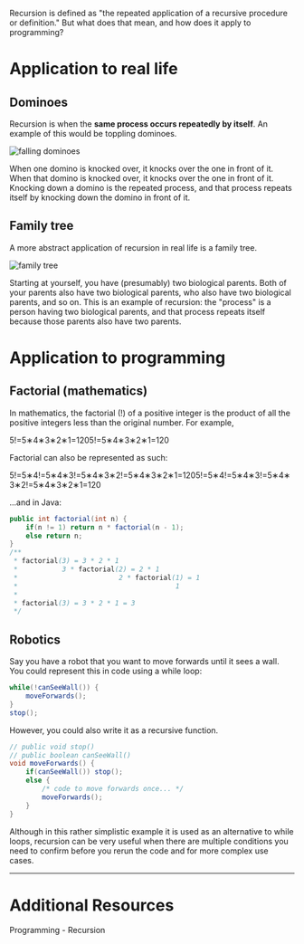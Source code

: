 Recursion is defined as "the repeated application of a recursive procedure or definition." But what does that mean, and how does it apply to programming?

# Application to real life

## Dominoes

Recursion is when the **same process occurs repeatedly by itself**. An example of this would be toppling dominoes.

![falling dominoes](dominoes.gif)

When one domino is knocked over, it knocks over the one in front of it. When that domino is knocked over, it knocks over the one in front of it. Knocking down a domino is the repeated process, and that process repeats itself by knocking down the domino in front of it.

## Family tree

A more abstract application of recursion in real life is a family tree.

![family tree](family-tree.png)

Starting at yourself, you have (presumably) two biological parents. Both of your parents also have two biological parents, who also have two biological parents, and so on. This is an example of recursion: the "process" is a person having two biological parents, and that process repeats itself because those parents also have two parents.

# Application to programming

## Factorial (mathematics)

In mathematics, the factorial (!) of a positive integer is the product of all the positive integers less than the original number. For example,

5!=5∗4∗3∗2∗1=1205!=5∗4∗3∗2∗1=120

Factorial can also be represented as such:

5!=5∗4!=5∗4∗3!=5∗4∗3∗2!=5∗4∗3∗2∗1=1205!=5∗4!=5∗4∗3!=5∗4∗3∗2!=5∗4∗3∗2∗1=120

...and in Java:

```java
public int factorial(int n) {
    if(n != 1) return n * factorial(n - 1);
    else return n;
}
/**
 * factorial(3) = 3 * 2 * 1
 *           3 * factorial(2) = 2 * 1
 *                         2 * factorial(1) = 1
 *                                       1
 * 
 * factorial(3) = 3 * 2 * 1 = 3
 */

```

## Robotics

Say you have a robot that you want to move forwards until it sees a wall. You could represent this in code using a while loop:

```java
while(!canSeeWall()) {
    moveForwards();
}
stop();

```

However, you could also write it as a recursive function.

```java
// public void stop()
// public boolean canSeeWall()
void moveForwards() {
    if(canSeeWall()) stop();
    else {
        /* code to move forwards once... */
        moveForwards();
    }
}
```

Although in this rather simplistic example it is used as an alternative to while loops, recursion can be very useful when there are multiple conditions you need to confirm before you rerun the code and for more complex use cases.

---

# Additional Resources

<Bookmark url="https://www.cs.utah.edu/~germain/PPS/Topics/recursion.html">
Programming - Recursion
</Bookmark>